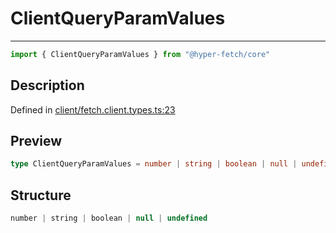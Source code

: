 

# ClientQueryParamValues

<div class="api-docs__separator" data-reactroot="">

---

</div><div class="api-docs__import" data-reactroot="">

```ts
import { ClientQueryParamValues } from "@hyper-fetch/core"
```

</div><div class="api-docs__section">

## Description

</div><div class="api-docs__description"><span class="api-docs__do-not-parse">



</span></div><p class="api-docs__definition">

Defined in [client/fetch.client.types.ts:23](https://github.com/BetterTyped/hyper-fetch/blob/aff5c35a/packages/core/src/client/fetch.client.types.ts#L23)

</p><div class="api-docs__section">

## Preview

</div><div class="api-docs__preview type single">

```ts
type ClientQueryParamValues = number | string | boolean | null | undefined;
```

</div><div class="api-docs__section">

## Structure

</div><div class="api-docs__returns">

```ts
number | string | boolean | null | undefined
```

</div>